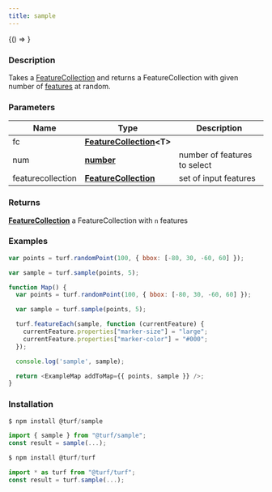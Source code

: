 ```yaml
---
title: sample
---
```



<!-- Expose turf as global var for experimenting in the browser console -->

<BrowserOnly>{() => <WindowTurfGlobal turf={turf} />}</BrowserOnly>

### Description

Takes a [FeatureCollection](https://tools.ietf.org/html/rfc7946#section-3.3) and returns a FeatureCollection with given number of [features](https://tools.ietf.org/html/rfc7946#section-3.2) at random.

### Parameters

| Name              | Type                                                                                            | Description                  |
| ----------------- | ----------------------------------------------------------------------------------------------- | ---------------------------- |
| fc                | **[FeatureCollection](https://tools.ietf.org/html/rfc7946#section-3.3)\<T\>**                   |                              |
| num               | **[number](https://developer.mozilla.org/docs/Web/JavaScript/Reference/Global_Objects/Number)** | number of features to select |
| featurecollection | **[FeatureCollection](https://tools.ietf.org/html/rfc7946#section-3.3)**                        | set of input features        |

### Returns

**[FeatureCollection](https://tools.ietf.org/html/rfc7946#section-3.3)** a FeatureCollection with `n` features

### Examples

```javascript
var points = turf.randomPoint(100, { bbox: [-80, 30, -60, 60] });

var sample = turf.sample(points, 5);
```

```javascript live
function Map() {
  var points = turf.randomPoint(100, { bbox: [-80, 30, -60, 60] });

  var sample = turf.sample(points, 5);

  turf.featureEach(sample, function (currentFeature) {
    currentFeature.properties["marker-size"] = "large";
    currentFeature.properties["marker-color"] = "#000";
  });

  console.log('sample', sample);

  return <ExampleMap addToMap={{ points, sample }} />;
}
```

### Installation

```javascript
$ npm install @turf/sample

import { sample } from "@turf/sample";
const result = sample(...);
```

```javascript
$ npm install @turf/turf

import * as turf from "@turf/turf";
const result = turf.sample(...);
```
